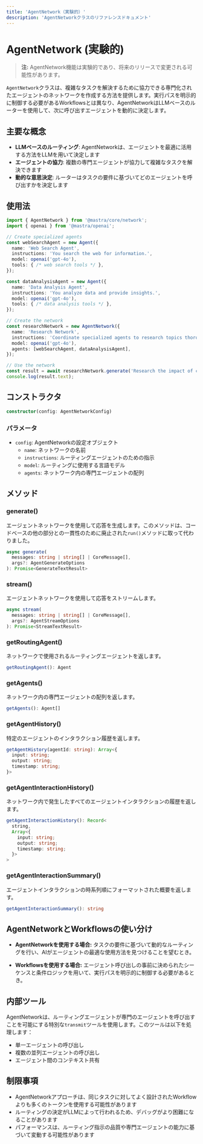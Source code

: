 ```yaml
---
title: 'AgentNetwork（実験的）'
description: 'AgentNetworkクラスのリファレンスドキュメント'
---
```


# AgentNetwork (実験的)

> **注:** AgentNetwork機能は実験的であり、将来のリリースで変更される可能性があります。

`AgentNetwork`クラスは、複雑なタスクを解決するために協力できる専門化されたエージェントのネットワークを作成する方法を提供します。実行パスを明示的に制御する必要があるWorkflowsとは異なり、AgentNetworkはLLMベースのルーターを使用して、次に呼び出すエージェントを動的に決定します。

## 主要な概念

- **LLMベースのルーティング**: AgentNetworkは、エージェントを最適に活用する方法をLLMを用いて決定します
- **エージェントの協力**: 複数の専門エージェントが協力して複雑なタスクを解決できます
- **動的な意思決定**: ルーターはタスクの要件に基づいてどのエージェントを呼び出すかを決定します

## 使用法

```typescript
import { AgentNetwork } from '@mastra/core/network';
import { openai } from '@mastra/openai';

// Create specialized agents
const webSearchAgent = new Agent({
  name: 'Web Search Agent',
  instructions: 'You search the web for information.',
  model: openai('gpt-4o'),
  tools: { /* web search tools */ },
});

const dataAnalysisAgent = new Agent({
  name: 'Data Analysis Agent',
  instructions: 'You analyze data and provide insights.',
  model: openai('gpt-4o'),
  tools: { /* data analysis tools */ },
});

// Create the network
const researchNetwork = new AgentNetwork({
  name: 'Research Network',
  instructions: 'Coordinate specialized agents to research topics thoroughly.',
  model: openai('gpt-4o'),
  agents: [webSearchAgent, dataAnalysisAgent],
});

// Use the network
const result = await researchNetwork.generate('Research the impact of climate change on agriculture');
console.log(result.text);
```

## コンストラクタ

```typescript
constructor(config: AgentNetworkConfig)
```

### パラメータ

- `config`: AgentNetworkの設定オブジェクト
  - `name`: ネットワークの名前
  - `instructions`: ルーティングエージェントのための指示
  - `model`: ルーティングに使用する言語モデル
  - `agents`: ネットワーク内の専門エージェントの配列

## メソッド

### generate()

エージェントネットワークを使用して応答を生成します。このメソッドは、コードベースの他の部分との一貫性のために廃止された`run()`メソッドに取って代わりました。

```typescript
async generate(
  messages: string | string[] | CoreMessage[],
  args?: AgentGenerateOptions
): Promise<GenerateTextResult>
```

### stream()

エージェントネットワークを使用して応答をストリームします。

```typescript
async stream(
  messages: string | string[] | CoreMessage[],
  args?: AgentStreamOptions
): Promise<StreamTextResult>
```

### getRoutingAgent()

ネットワークで使用されるルーティングエージェントを返します。

```typescript
getRoutingAgent(): Agent
```

### getAgents()

ネットワーク内の専門エージェントの配列を返します。

```typescript
getAgents(): Agent[]
```

### getAgentHistory()

特定のエージェントのインタラクション履歴を返します。

```typescript
getAgentHistory(agentId: string): Array<{
  input: string;
  output: string;
  timestamp: string;
}>
```

### getAgentInteractionHistory()

ネットワーク内で発生したすべてのエージェントインタラクションの履歴を返します。

```typescript
getAgentInteractionHistory(): Record<
  string,
  Array<{
    input: string;
    output: string;
    timestamp: string;
  }>
>
```

### getAgentInteractionSummary()

エージェントインタラクションの時系列順にフォーマットされた概要を返します。

```typescript
getAgentInteractionSummary(): string
```

## AgentNetworkとWorkflowsの使い分け

- **AgentNetworkを使用する場合:** タスクの要件に基づいて動的なルーティングを行い、AIがエージェントの最適な使用方法を見つけることを望むとき。

- **Workflowsを使用する場合:** エージェント呼び出しの事前に決められたシーケンスと条件ロジックを用いて、実行パスを明示的に制御する必要があるとき。

## 内部ツール

AgentNetworkは、ルーティングエージェントが専門のエージェントを呼び出すことを可能にする特別な`transmit`ツールを使用します。このツールは以下を処理します：

- 単一エージェントの呼び出し
- 複数の並列エージェントの呼び出し
- エージェント間のコンテキスト共有

## 制限事項

- AgentNetworkアプローチは、同じタスクに対してよく設計されたWorkflowよりも多くのトークンを使用する可能性があります
- ルーティングの決定がLLMによって行われるため、デバッグがより困難になることがあります
- パフォーマンスは、ルーティング指示の品質や専門エージェントの能力に基づいて変動する可能性があります
